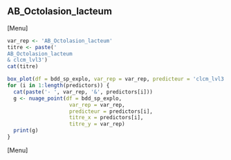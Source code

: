 ##  AB_Octolasion_lacteum
[Menu]
```r
var_rep <- 'AB_Octolasion_lacteum'
titre <- paste('
AB_Octolasion_lacteum
& clcm_lvl3')
cat(titre)

box_plot(df = bdd_sp_explo, var_rep = var_rep, predicteur = 'clcm_lvl3', titre_x = 'clcm_lvl3', titre_y = var_rep)
for (i in 1:length(predictors)) {
  cat(paste('- ', var_rep, '&', predictors[i]))
  g <- nuage_point(df = bdd_sp_explo,
                    var_rep = var_rep,
                    predicteur = predictors[i],
                    titre_x = predictors[i],
                    titre_y = var_rep)
  print(g)
}
```
[Menu] 



